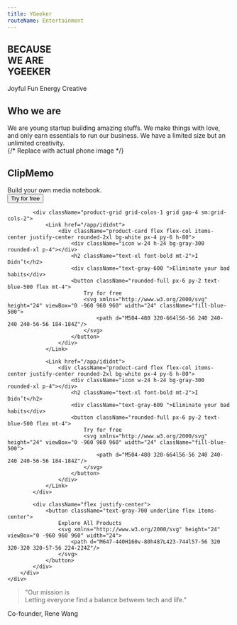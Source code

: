 ```yaml
---
title: YGeeker
routeName: Entertainment
---
```



<section className="flex justify-center">
	<div className="mb-10 flex h-[60vh] max-w-[900px] justify-start">
		<h1 className="mb-2 flex flex-col justify-center text-3xl font-bold leading-[0.6] text-slate-700 sm:min-w-[600px] sm:text-5xl">
			BECAUSE
			<br />
			WE ARE
			<br />
			YGEEKER
		</h1>
		<div className="flex justify-center space-x-4">
			<span className="text-blue-400">Joyful</span>
			<span className="text-blue-400">Fun</span>
			<span className="text-blue-400">Energy</span>
			<span className="text-blue-400">Creative</span>
		</div>
	</div>
</section>

<section className="mb-10 flex justify-center bg-blue-400 p-12 text-white">
	<div className="max-w-[900px] text-center">
		<h2 className="mb-4 text-3xl">Who we are</h2>
		<div>
			We are young startup building amazing stuffs. We make things with
			love, and only earn essentials to run our business. We have a
			limited size but an unlimited creativity.
		</div>
	</div>
</section>

<section className="flex justify-center py-12 mt-4">
	<div className="max-w-[900px] w-full px-4 sm:px-0">
		<div className="w-full product-showcase-container space-y-8">
			<div className="flex flex-col items-center space-y-4 rounded-2xl bg-white p-4">
				<div className="phone-mockup rounded-lg bg-gray-300 p-4">
					{/* Replace with actual phone image */}
				</div>
				<div className="flex items-center space-x-4">
					<div className="icon rounded-full bg-green-600 p-4"></div>
					<div className="flex flex-col items-start">
						<h2 className="text-xl font-bold">ClipMemo</h2>
						<div className="text-gray-600">
							Build your own media notebook.
						</div>
					</div>
				</div>
				<button className="text-blue-600 px-6 py-2">
					Try for free
				</button>
			</div>

    		<div className="product-grid grid-colos-1 grid gap-4 sm:grid-cols-2">
    			<Link href="/app/ididnt">
    				<div className="product-card flex flex-col items-center justify-center rounded-2xl bg-white px-4 py-6 h-80">
    					<div className="icon w-24 h-24 bg-gray-300 rounded-xl p-4"></div>
    					<h2 className="text-xl font-bold mt-2">I Didn’t</h2>
    					<div className="text-gray-600 ">Eliminate your bad habits</div>
    					<button className="rounded-full px-6 py-2 text-blue-500 flex mt-4">
    						Try for free
    						<svg xmlns="http://www.w3.org/2000/svg" height="24" viewBox="0 -960 960 960" width="24" className="fill-blue-500">
    							<path d="M504-480 320-664l56-56 240 240-240 240-56-56 184-184Z"/>
    						</svg>
    					</button>
    				</div>
    			</Link>

    			<Link href="/app/ididnt">
    				<div className="product-card flex flex-col items-center justify-center rounded-2xl bg-white px-4 py-6 h-80">
    					<div className="icon w-24 h-24 bg-gray-300 rounded-xl p-4"></div>
    					<h2 className="text-xl font-bold mt-2">I Didn’t</h2>
    					<div className="text-gray-600 ">Eliminate your bad habits</div>
    					<button className="rounded-full px-6 py-2 text-blue-500 flex mt-4">
    						Try for free
    						<svg xmlns="http://www.w3.org/2000/svg" height="24" viewBox="0 -960 960 960" width="24" className="fill-blue-500">
    							<path d="M504-480 320-664l56-56 240 240-240 240-56-56 184-184Z"/>
    						</svg>
    					</button>
    				</div>
    			</Link>
    		</div>

    		<div className="flex justify-center">
    			<button className="text-gray-700 underline flex items-center">
    				Explore All Products
    				<svg xmlns="http://www.w3.org/2000/svg" height="24" viewBox="0 -960 960 960" width="24">
    					<path d="M647-440H160v-80h487L423-744l57-56 320 320-320 320-57-56 224-224Z"/>
    				</svg>
    			</button>
    		</div>
    	</div>
    </div>

</section>

<section className="mt-1 bg-white px-2 py-12 text-center sm:mt-4">
	<blockquote className="mb-4 text-2xl text-gray-600 sm:text-4xl">
		"Our mission is <br /> Letting everyone find a balance between tech and
		life."
	</blockquote>
	<div className="text-gray-500">Co-founder, Rene Wang</div>
</section>
